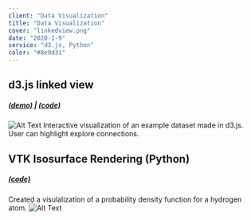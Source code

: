 ```yaml
---
client: "Data Visualization"
title: "Data Visualization"
cover: "linkedview.png"
date: "2020-1-9"
service: "d3.js, Python"
color: "#8e9d31"
---
```



## d3.js linked view
##### [(demo)](https://sambeebe.github.io/d3-linked-view/) | [(code)](https://github.com/sambeebe/d3-linked-view/)
![Alt Text](linkedview2.png "Image Title")
Interactive visualization of an example dataset made in d3.js. User can highlight explore connections.




## VTK Isosurface Rendering (Python)
##### [(code)](http://github.com/sambeebe/isosurface-and-volume-rendering "Example")
Created a visulalization of a probability density function for a hydrogen atom.
![Alt Text](iso.png "isosurface")
